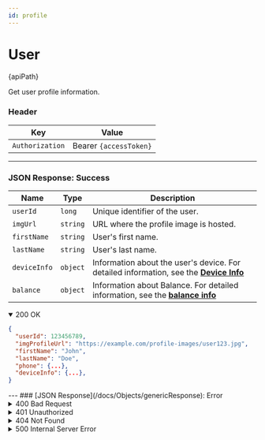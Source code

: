 ```yaml
---
id: profile
---
```







# User


<div className="highlight-box">
  <HttpMethodTag method={method} /> {apiPath}
</div>





Get user profile information.

### Header

| Key      | Value     |
|-------------|----------|
| `Authorization` | Bearer `{accessToken}`|



---

### JSON Response: Success

| Name            | Type     | Description                                     |
|-----------------|----------|-------------------------------------------------|
| `userId`        | `long`   | Unique identifier of the user.                  |
| `imgUrl`        | `string` | URL where the profile image is hosted.          |
| `firstName`     | `string` | User's first name.                              |
| `lastName`      | `string` | User's last name.                               |
| `deviceInfo`    | `object` | Information about the user's device. For detailed information, see the **[Device Info](/docs/Objects/phoneObject)**  |
| `balance`       | `object` | Information about Balance. For detailed information, see the **[balance info](/docs/Objects/balanceObject)**           |


<details className='details-custom' open>
 <summary>200 OK</summary>

```JSON
{
  "userId": 123456789,
  "imgProfileUrl": "https://example.com/profile-images/user123.jpg",
  "firstName": "John",
  "lastName": "Doe",
  "phone": {...},
  "deviceInfo": {...},
}
```
</details>
---
### [JSON Response](/docs/Objects/genericResponse): Error


<details className='details-custom'>
 <summary>400 Bad Request</summary>


```JSON
{
  "event": "INVALID_REQUEST",
  "message": "The authorization token is required."
}

```

```JSON
{
  "event": "INVALID_USER_ID",
  "message": "The provided user ID is invalid."
}

```
</details>

<details className='details-custom'>
 <summary>401 Unauthorized</summary>

```JSON
{
  "event": "UNAUTHORIZED",
  "message": "The provided token is invalid or has expired. Please log in again."
}

```

</details>

<details className='details-custom'>
 <summary>404 Not Found</summary>

```JSON
{
  "event": "USER_NOT_FOUND",
  "message": "The user with the provided ID does not exist."
}

```

</details>
<details className='details-custom'>
<summary> 500 Internal Server Error</summary>


``` JSON
{
  "event": "INTERNAL_SERVER_ERROR",
  "message": "An unexpected error occurred while validating the OTP. Please try again later."
}
```

</details>


